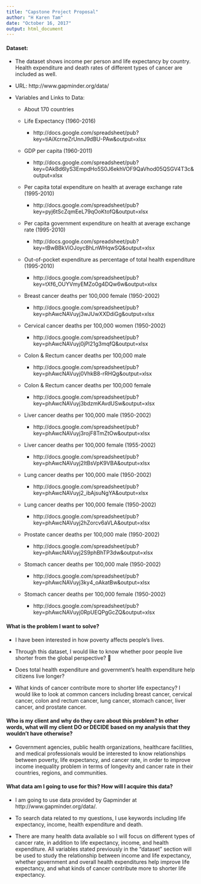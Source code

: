 ```yaml
---
title: "Capstone Project Proposal"
author: "H Karen Tam"
date: "October 16, 2017"
output: html_document
---
```



#### Dataset:

*	The dataset shows income per person and life expectancy by country. Health expenditure and death rates of different types of cancer are included as well. 

*	URL: http://www.gapminder.org/data/

* Variables and Links to Data: 

    + About 170 countries

    + Life Expectancy (1960-2016)	
        + http://docs.google.com/spreadsheet/pub?key=tiAiXcrneZrUnnJ9dBU-PAw&output=xlsx

    + GDP per capita (1960-2011)
        + http://docs.google.com/spreadsheet/pub?key=0AkBd6lyS3EmpdHo5S0J6ekhVOF9QaVhod05QSGV4T3c&output=xlsx

    + Per capita total expenditure on health at average exchange rate (1995-2010)
        + http://docs.google.com/spreadsheet/pub?key=pyj6tScZqmEeL79qOoKtofQ&output=xlsx 

    +	Per capita government expenditure on health at average exchange rate (1995-2010)
        + http://docs.google.com/spreadsheet/pub?key=tBwBBkViOJoycBhLnWHqwSQ&output=xlsx 

    +	Out-of-pocket expenditure as percentage of total health expenditure (1995-2010)
        + http://docs.google.com/spreadsheet/pub?key=tXf6_OUYVmyEMZo0g4DQw6w&output=xlsx 

    +	Breast cancer deaths per 100,000 female (1950-2002) 
        + http://docs.google.com/spreadsheet/pub?key=phAwcNAVuyj3wJUwXXDdiGg&output=xlsx

    +	Cervical cancer deaths per 100,000 women (1950-2002) 
        + http://docs.google.com/spreadsheet/pub?key=phAwcNAVuyj0jPl21g3mqfQ&output=xlsx
    
    + Colon & Rectum cancer deaths per 100,000 male 
        + http://docs.google.com/spreadsheet/pub?key=phAwcNAVuyj0VhkB8-rRHQg&output=xlsx

    + Colon & Rectum cancer deaths per 100,000 female 
        + http://docs.google.com/spreadsheet/pub?key=phAwcNAVuyj3bdzmKAvdUSw&output=xlsx

    +	Liver cancer deaths per 100,000 male (1950-2002) 
        + http://docs.google.com/spreadsheet/pub?key=phAwcNAVuyj3rojF8TmZtOw&output=xlsx

    +	Liver cancer deaths per 100,000 female (1955-2002) 
        + http://docs.google.com/spreadsheet/pub?key=phAwcNAVuyj2ItBsVpK9VBA&output=xlsx

    +	Lung cancer deaths per 100,000 male (1950-2002) 
        + http://docs.google.com/spreadsheet/pub?key=phAwcNAVuyj2_ibAjsuNgYA&output=xlsx

    +	Lung cancer deaths per 100,000 female (1950-2002) 
        + http://docs.google.com/spreadsheet/pub?key=phAwcNAVuyj2hZorcv6aVLA&output=xlsx

    +	Prostate cancer deaths per 100,000 male (1950-2002) 
        + http://docs.google.com/spreadsheet/pub?key=phAwcNAVuyj2S9phBhTP3dw&output=xlsx

    +	Stomach cancer deaths per 100,000 male (1950-2002) 
        + http://docs.google.com/spreadsheet/pub?key=phAwcNAVuyj3ky4_oAkatBw&output=xlsx 

    +	Stomach cancer deaths per 100,000 female (1950-2002)
        + http://docs.google.com/spreadsheet/pub?key=phAwcNAVuyj0RpUEQPgGcZQ&output=xlsx 


#### What is the problem I want to solve?

*	I have been interested in how poverty affects people’s lives. 

* Through this dataset, I would like to know whether poor people live shorter from the global perspective?


* Does total health expenditure and government’s health expenditure help citizens live longer? 

* What kinds of cancer contribute more to shorter life expectancy?  I would like to look at common cancers including breast cancer, cervical cancer, colon and rectum cancer, lung cancer, stomach cancer, liver cancer, and prostate cancer. 


#### Who is my client and why do they care about this problem? In other words, what will my client DO or DECIDE based on my analysis that they wouldn’t have otherwise?

*	Government agencies, public health organizations, healthcare facilities, and medical professionals would be interested to know relationships between poverty, life expectancy, and cancer rate, in order to improve income inequality problem in terms of longevity and cancer rate in their countries, regions, and communities.


#### What data am I going to use for this? How will I acquire this data?

*	I am going to use data provided by Gapminder at http://www.gapminder.org/data/. 

* To search data related to my questions, I use keywords including life expectancy, income, health expenditure and death. 

* There are many health data available so I will focus on different types of cancer rate, in addition to life expectancy, income, and health expenditure. All variables stated previously in the “dataset” section will be used to study the relationship between income and life expectancy, whether government and overall health expenditures help improve life expectancy, and what kinds of cancer contribute more to shorter life expectancy. 

